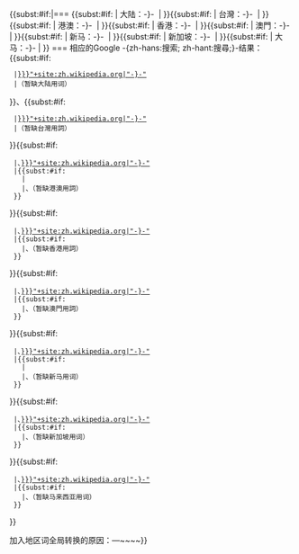 {{<includeonly>subst:</includeonly>#if:{{{大陆用词|}}}{{{台灣用詞|}}}{{{港澳用詞|}}}{{{香港用詞|}}}{{{澳門用詞|}}}{{{新马用词|}}}{{{新加坡用词|}}}{{{马来西亚用词|}}}{{{加入原因|}}}|=== {{<includeonly>subst:</includeonly>#if: {{{大陆用词|}}} | 大陆：-{{{{大陆用词|}}}}-&#160; | }}{{<includeonly>subst:</includeonly>#if: {{{台灣用詞|}}} | 台灣：-{{{{台灣用詞|}}}}-&#160; | }}{{<includeonly>subst:</includeonly>#if: {{{港澳用詞|}}} | 港澳：-{{{{港澳用詞|}}}}-&#160; | }}{{<includeonly>subst:</includeonly>#if: {{{香港用詞|}}} | 香港：-{{{{香港用詞|}}}}-&#160; | }}{{<includeonly>subst:</includeonly>#if: {{{澳門用詞|}}} | 澳門：-{{{{澳門用詞|}}}}-&#160; | }}{{<includeonly>subst:</includeonly>#if: {{{新马用词|}}} | 新马：-{{{{新马用词|}}}}-&#160; | }}{{<includeonly>subst:</includeonly>#if: {{{新加坡用词|}}} | 新加坡：-{{{{新加坡用词|}}}}-&#160; | }}{{<includeonly>subst:</includeonly>#if: {{{马来西亚用词|}}} | 大马：-{{{{马来西亚用词|}}}}- | }} ===
{{Status|候选中}}
相应的Google -{zh-hans:搜索; zh-hant:搜尋;}-结果：{{<includeonly>subst:</includeonly>#if:{{{大陆用词|}}}
  |[[Google:"{{{大陆用词|}}}"+site:zh.wikipedia.org|"-{{{{大陆用词|}}}}-"]]
  |（暂缺大陆用词）
}}、{{<includeonly>subst:</includeonly>#if:{{{台灣用詞|}}}
  |[[Google:"{{{台灣用詞|}}}"+site:zh.wikipedia.org|"-{{{{台灣用詞|}}}}-"]]
  |（暂缺台灣用詞）
}}{{<includeonly>subst:</includeonly>#if:{{{港澳用詞|}}}
  |、[[Google:"{{{港澳用詞|}}}"+site:zh.wikipedia.org|"-{{{{港澳用詞|}}}}-"]]
  |{{<includeonly>subst:</includeonly>#if:{{{香港用詞|}}}{{{澳門用詞|}}}
    |
    |、（暂缺港澳用詞）
  }}
}}{{<includeonly>subst:</includeonly>#if:{{{香港用詞|}}}
  |、[[Google:"{{{香港用詞|}}}"+site:zh.wikipedia.org|"-{{{{香港用詞|}}}}-"]]
  |{{<includeonly>subst:</includeonly>#if:{{{澳門用詞|}}}
    |、（暂缺香港用詞）
  }}
}}{{<includeonly>subst:</includeonly>#if:{{{澳門用詞|}}}
  |、[[Google:"{{{澳門用詞|}}}"+site:zh.wikipedia.org|"-{{{{澳門用詞|}}}}-"]]
  |{{<includeonly>subst:</includeonly>#if:{{{香港用詞|}}}
    |、（暂缺澳門用詞）
  }}
}}{{<includeonly>subst:</includeonly>#if:{{{新马用词|}}}
  |、[[Google:"{{{新马用词|}}}"+site:zh.wikipedia.org|"-{{{{新马用词|}}}}-"]]
  |{{<includeonly>subst:</includeonly>#if:{{{新加坡用词|}}}{{{马来西亚用词|}}}
    |
    |、（暂缺新马用词）
  }}
}}{{<includeonly>subst:</includeonly>#if:{{{新加坡用词|}}}
  |、[[Google:"{{{新加坡用词|}}}"+site:zh.wikipedia.org|"-{{{{新加坡用词|}}}}-"]]
  |{{<includeonly>subst:</includeonly>#if:{{{马来西亚用词|}}}
    |、（暂缺新加坡用词）
  }}
}}{{<includeonly>subst:</includeonly>#if:{{{马来西亚用词|}}}
  |、[[Google:"{{{马来西亚用词|}}}"+site:zh.wikipedia.org|"-{{{{马来西亚用词|}}}}-"]]
  |{{<includeonly>subst:</includeonly>#if:{{{新加坡用词|}}}
    |、（暂缺马来西亚用词）
  }}
}}

加入地区词全局转换的原因：{{{加入原因|}}}—~~<includeonly>~</includeonly>~}}<noinclude>
{{doc}}</noinclude>